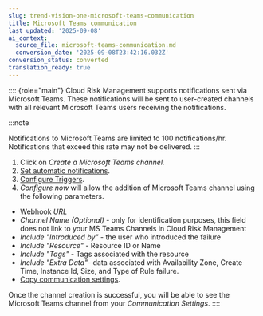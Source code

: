 ```yaml
---
slug: trend-vision-one-microsoft-teams-communication
title: Microsoft Teams communication
last_updated: '2025-09-08'
ai_context:
  source_file: microsoft-teams-communication.md
  conversion_date: '2025-09-08T23:42:16.032Z'
conversion_status: converted
translation_ready: true
---
```


:::: {role="main"}
Cloud Risk Management supports notifications sent via Microsoft Teams. These notifications will be sent to user-created channels with all relevant Microsoft Teams users receiving the notifications.

:::note

Notifications to Microsoft Teams are limited to 100 notifications/hr. Notifications that exceed this rate may not be delivered.
:::

1.  Click on *Create a Microsoft Teams channel.*
2.  [Set automatic notifications](toggle-automatic-notifications.mdx).
3.  [Configure Triggers](communication-triggers.mdx).
4.  *Configure now* will allow the addition of Microsoft Teams channel using the following parameters.

- [Webhook](https://docs.microsoft.com/en-us/microsoftteams/platform/webhooks-and-connectors/how-to/add-incoming-webhook) *URL*
- *Channel Name (Optional) -* only for identification purposes, this field does not link to your MS Teams Channels in Cloud Risk Management
- *Include "Introduced by"* - the user who introduced the failure
- *Include "Resource"* - Resource ID or Name
- *Include "Tags"* - Tags associated with the resource
- *Include "Extra Data"-* data associated with Availability Zone, Create Time, Instance Id, Size, and Type of Rule failure.
- [Copy communication settings](copy-communication-settings.mdx).

Once the channel creation is successful, you will be able to see the Microsoft Teams channel from your *Communication Settings*.
::::
